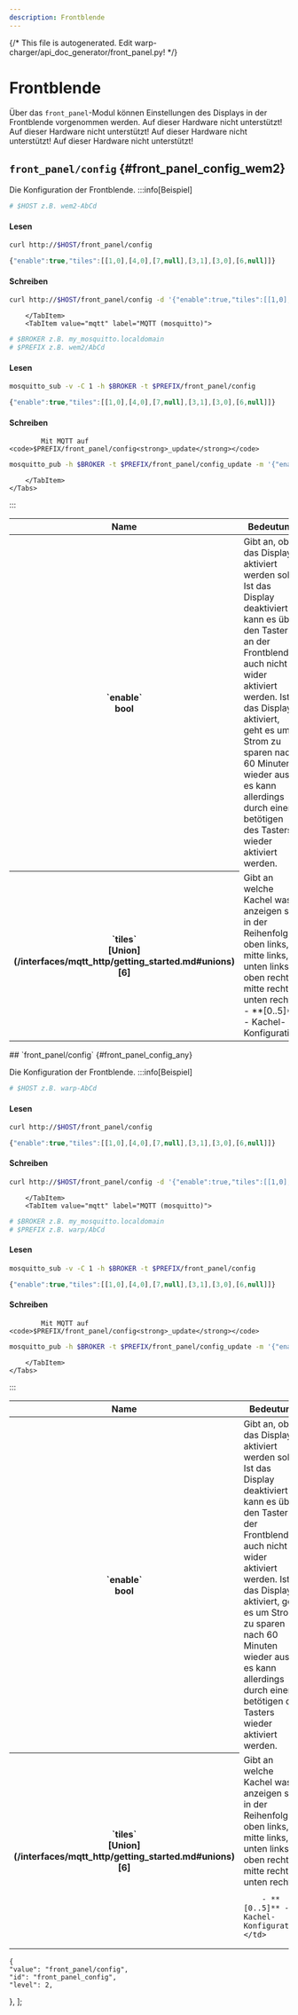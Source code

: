 ```yaml
---
description: Frontblende
---
```

{/* This file is autogenerated. Edit warp-charger/api_doc_generator/front_panel.py! */}

# Frontblende
Über das `front_panel`-Modul können Einstellungen des Displays in der Frontblende vorgenommen werden.
<Tabs groupId="hardwareType" queryString className="hidden-tabs">
<TabItem value="warp1">
Auf dieser Hardware nicht unterstützt!
</TabItem>
<TabItem value="warp2">
Auf dieser Hardware nicht unterstützt!
</TabItem>
<TabItem value="warp3">
Auf dieser Hardware nicht unterstützt!
</TabItem>
<TabItem value="wem">
Auf dieser Hardware nicht unterstützt!
</TabItem>
<TabItem value="wem2">
## `front_panel/config` {#front_panel_config_wem2}


Die Konfiguration der Frontblende.
:::info[Beispiel]
    <Tabs groupId="apiType" queryString className="hidden-tabs">
        <TabItem value="http" label="HTTP (curl)">
```bash
# $HOST z.B. wem2-AbCd
```

#### Lesen
```bash
curl http://$HOST/front_panel/config
```
```jsx
{"enable":true,"tiles":[[1,0],[4,0],[7,null],[3,1],[3,0],[6,null]]}
```



#### Schreiben
```bash
curl http://$HOST/front_panel/config -d '{"enable":true,"tiles":[[1,0],[4,0],[7,null],[3,1],[3,0],[6,null]]}'
```



        </TabItem>
        <TabItem value="mqtt" label="MQTT (mosquitto)">
```bash
# $BROKER z.B. my_mosquitto.localdomain
# $PREFIX z.B. wem2/AbCd
```

#### Lesen
```bash
mosquitto_sub -v -C 1 -h $BROKER -t $PREFIX/front_panel/config
```
```jsx
{"enable":true,"tiles":[[1,0],[4,0],[7,null],[3,1],[3,0],[6,null]]}
```



#### Schreiben
            Mit MQTT auf <code>$PREFIX/front_panel/config<strong>_update</strong></code>


```bash
mosquitto_pub -h $BROKER -t $PREFIX/front_panel/config_update -m '{"enable":true,"tiles":[[1,0],[4,0],[7,null],[3,1],[3,0],[6,null]]}'
```



        </TabItem>
    </Tabs>
:::


<table>
    <thead>
        <tr>
            <th scope="col">Name</th>
            <th scope="col">Bedeutung</th>
        </tr>
    </thead>
    <tbody>

<tr>
    <th scope="row" style={{whiteSpace: "nowrap"}}>`enable`<br/>bool</th>
    <td>
        Gibt an, ob das Display aktiviert werden soll. Ist das Display deaktiviert kann es über den Taster an der Frontblende auch nicht wider aktiviert werden. Ist das Display aktiviert, geht es um Strom zu sparen nach 60 Minuten wieder aus, es kann allerdings durch einen betötigen des Tasters wieder aktiviert werden.
    </td>
</tr>

<tr>
    <th scope="row" style={{whiteSpace: "nowrap"}}>`tiles`<br/>[Union](/interfaces/mqtt_http/getting_started.md#unions)[6]</th>
    <td>
        Gibt an welche Kachel was anzeigen soll in der Reihenfolge oben links, mitte links, unten links, oben rechts, mitte rechts, unten rechts.
        - **[0..5]** - Kachel-Konfiguration
    </td>
</tr>
    </tbody>
</table>
</TabItem>
<TabItem value="any">
## `front_panel/config` {#front_panel_config_any}


Die Konfiguration der Frontblende.
:::info[Beispiel]
    <Tabs groupId="apiType" queryString className="hidden-tabs">
        <TabItem value="http" label="HTTP (curl)">
```bash
# $HOST z.B. warp-AbCd
```

#### Lesen
```bash
curl http://$HOST/front_panel/config
```
```jsx
{"enable":true,"tiles":[[1,0],[4,0],[7,null],[3,1],[3,0],[6,null]]}
```



#### Schreiben
```bash
curl http://$HOST/front_panel/config -d '{"enable":true,"tiles":[[1,0],[4,0],[7,null],[3,1],[3,0],[6,null]]}'
```



        </TabItem>
        <TabItem value="mqtt" label="MQTT (mosquitto)">
```bash
# $BROKER z.B. my_mosquitto.localdomain
# $PREFIX z.B. warp/AbCd
```

#### Lesen
```bash
mosquitto_sub -v -C 1 -h $BROKER -t $PREFIX/front_panel/config
```
```jsx
{"enable":true,"tiles":[[1,0],[4,0],[7,null],[3,1],[3,0],[6,null]]}
```



#### Schreiben
            Mit MQTT auf <code>$PREFIX/front_panel/config<strong>_update</strong></code>


```bash
mosquitto_pub -h $BROKER -t $PREFIX/front_panel/config_update -m '{"enable":true,"tiles":[[1,0],[4,0],[7,null],[3,1],[3,0],[6,null]]}'
```



        </TabItem>
    </Tabs>
:::


<table>
    <thead>
        <tr>
            <th scope="col">Name</th>
            <th scope="col">Bedeutung</th>
        </tr>
    </thead>
    <tbody>

<tr>
    <th scope="row" style={{whiteSpace: "nowrap"}}>`enable`<br/>bool</th>
    <td>
        Gibt an, ob das Display aktiviert werden soll. Ist das Display deaktiviert kann es über den Taster an der Frontblende auch nicht wider aktiviert werden. Ist das Display aktiviert, geht es um Strom zu sparen nach 60 Minuten wieder aus, es kann allerdings durch einen betötigen des Tasters wieder aktiviert werden.
    </td>
</tr>

<tr>
    <th scope="row" style={{whiteSpace: "nowrap"}}>`tiles`<br/>[Union](/interfaces/mqtt_http/getting_started.md#unions)[6]</th>
    <td>
        Gibt an welche Kachel was anzeigen soll in der Reihenfolge oben links, mitte links, unten links, oben rechts, mitte rechts, unten rechts.
        
        
        
        - **[0..5]** - Kachel-Konfiguration
    </td>
</tr>
    </tbody>
</table>
</TabItem>
</Tabs>

    {
    "value": "front_panel/config",
    "id": "front_panel_config",
    "level": 2,
    
},
];
